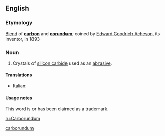 ==English==

===Etymology===
[[blend|Blend]] of '''[[carbon]]''' and '''[[corundum]]'''; coined by [[w:Edward Goodrich Acheson|Edward Goodrich Acheson]], its inventor, in 1893

===Noun===
{{wikipedia}}
{{en-proper noun|-}}

# Crystals of [[silicon carbide]] used as an [[abrasive]].

====Translations====
{{trans-top|crystals of silicon carbide used as an abrasive}}
* Italian: {{t-|it|carborundo}}
{{trans-mid}}
{{trans-bottom}}

====Usage notes====
This word is or has been claimed as a trademark.

[[Category:Portmanteaus|carborundum]]

[[ru:Carborundum]]